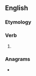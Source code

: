 ==English==

===Etymology===
{{suffix|open|est|lang=en}}

===Verb===
{{head|en|verb form}}

# {{en-archaic second-person singular of|open}}

===Anagrams===
* {{anagrams|en|pentose|pontees|posteen|poteens}}